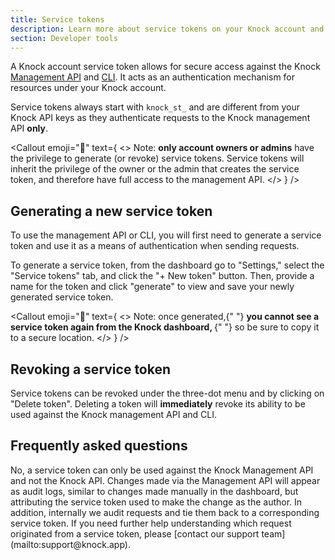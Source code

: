 ```yaml
---
title: Service tokens
description: Learn more about service tokens on your Knock account and how they are used to authenticate against the Knock management API.
section: Developer tools
---
```


A Knock account service token allows for secure access against the Knock [Management API](/developer-tools/management-api) and [CLI](/developer-tools/knock-cli). It acts as an authentication mechanism for resources under your Knock account.

Service tokens always start with `knock_st_` and are different from your Knock API keys as they authenticate requests to the Knock management API **only**.

<Callout
  emoji="🚨"
  text={
    <>
      Note: <strong>only account owners or admins</strong> have the privilege to
      generate (or revoke) service tokens. Service tokens will inherit the
      privilege of the owner or the admin that creates the service token, and
      therefore have full access to the management API.
    </>
  }
/>

## Generating a new service token

To use the management API or CLI, you will first need to generate a service token and use it as a means of authentication when sending requests.

To generate a service token, from the dashboard go to "Settings," select the "Service tokens" tab, and click the "+ New token" button. Then, provide a name for the token and click "generate" to view and save your newly generated service token.

<Callout
  emoji="🚨"
  text={
    <>
      Note: once generated,{" "}
      <strong>
        you cannot see a service token again from the Knock dashboard,
      </strong>{" "}
      so be sure to copy it to a secure location.
    </>
  }
/>

## Revoking a service token

Service tokens can be revoked under the three-dot menu and by clicking on "Delete token". Deleting a token will **immediately** revoke its ability to be used against the Knock management API and CLI.

## Frequently asked questions

<AccordionGroup>
  <Accordion title="Can I use a Knock service token against the Knock API?">
    No, a service token can only be used against the Knock Management API and
    not the Knock API.
  </Accordion>
  <Accordion title="How can I know which changes were made by a specific service token?">
    Changes made via the Management API will appear as audit logs, similar to
    changes made manually in the dashboard, but attributing the service token
    used to make the change as the author. In addition, internally we audit
    requests and tie them back to a corresponding service token. If you need
    further help understanding which request originated from a service token,
    please [contact our support team](mailto:support@knock.app).
  </Accordion>
</AccordionGroup>

